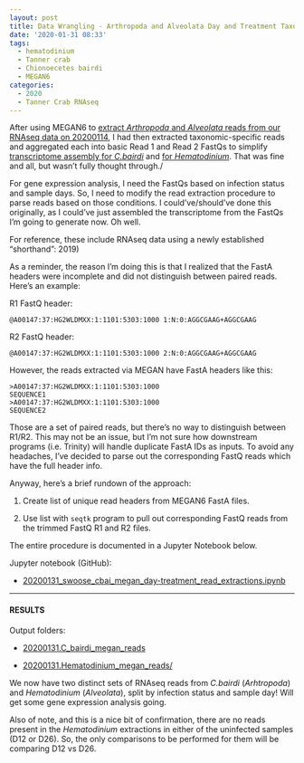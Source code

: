 ```yaml
---
layout: post
title: Data Wrangling - Arthropoda and Alveolata Day and Treatment Taxonomic RNAseq FastQ Extractions
date: '2020-01-31 08:33'
tags:
  - hematodinium
  - Tanner crab
  - Chionoecetes bairdi
  - MEGAN6
categories:
  - 2020
  - Tanner Crab RNAseq
---
```

After using MEGAN6 to [extract _Arthropoda_ and _Alveolata_ reads from our RNAseq data on 20200114](https://robertslab.github.io/sams-notebook/posts/2020/2020-01-14-RNAseq-Reads-Extractions-C.bairdi-Taxonomic-Reads-Extractions-with-MEGAN6-on-swoose.html), I had then extracted taxonomic-specific reads and aggregated each into basic Read 1 and Read 2 FastQs to simplify [transcriptome assembly for _C.bairdi_](https://robertslab.github.io/sams-notebook/2020/01/22/Transcriptome-Assembly-C.bairdi-with-MEGAN6-Taxonomy-specific-Reads-with-Trinity-on-Mox.html) and [for _Hematodinium_](https://robertslab.github.io/sams-notebook/2020/01/22/Transcriptome-Assembly-Hematodinium-with-MEGAN6-Taxonomy-specific-Reads-with-Trinity-on-Mox.html). That was fine and all, but wasn't fully thought through./

For gene expression analysis, I need the FastQs based on infection status and sample days. So, I need to modify the read extraction procedure to parse reads based on those conditions. I could've/should've done this originally, as I could've just assembled the transcriptome from the FastQs I'm going to generate now. Oh well.

For reference, these include RNAseq data using a newly established "shorthand": 2019)

As a reminder, the reason I'm doing this is that I realized that the FastA headers were incomplete and did not distinguish between paired reads. Here's an example:

R1 FastQ header:

`@A00147:37:HG2WLDMXX:1:1101:5303:1000 1:N:0:AGGCGAAG+AGGCGAAG`

R2 FastQ header:

`@A00147:37:HG2WLDMXX:1:1101:5303:1000 2:N:0:AGGCGAAG+AGGCGAAG`

However, the reads extracted via MEGAN have FastA headers like this:

```
>A00147:37:HG2WLDMXX:1:1101:5303:1000
SEQUENCE1
>A00147:37:HG2WLDMXX:1:1101:5303:1000
SEQUENCE2
```

Those are a set of paired reads, but there's no way to distinguish between R1/R2. This may not be an issue, but I'm not sure how downstream programs (i.e. Trinity) will handle duplicate FastA IDs as inputs. To avoid any headaches, I've decided to parse out the corresponding FastQ reads which have the full header info.

Anyway, here's a brief rundown of the approach:

1. Create list of unique read headers from MEGAN6 FastA files.

2. Use list with `seqtk` program to pull out corresponding FastQ reads from the trimmed FastQ R1 and R2 files.

The entire procedure is documented in a Jupyter Notebook below.

Jupyter notebook (GitHub):

- [20200131_swoose_cbai_megan_day-treatment_read_extractions.ipynb](https://github.com/RobertsLab/code/blob/master/notebooks/sam/20200131_swoose_cbai_megan_day-treatment_read_extractions.ipynb)

---

#### RESULTS

Output folders:

- [20200131.C_bairdi_megan_reads](https://gannet.fish.washington.edu/Atumefaciens/20200131.C_bairdi_megan_reads/)

- [20200131.Hematodinium_megan_reads/](https://gannet.fish.washington.edu/Atumefaciens/20200131.Hematodinium_megan_reads/)


We now have two distinct sets of RNAseq reads from _C.bairdi_ (_Arhtropoda_) and _Hematodinium_ (_Alveolata_), split by infection status and sample day! Will get some gene expression analysis going.

Also of note, and this is a nice bit of confirmation, there are no reads present in the _Hematodinium_ extractions in either of the uninfected samples (D12 or D26). So, the only comparisons to be performed for them will be comparing D12 vs D26.
